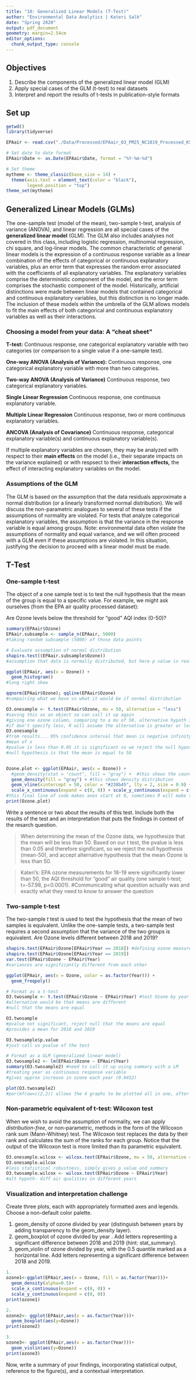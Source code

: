 ```yaml
---
title: "10: Generalized Linear Models (T-Test)"
author: "Environmental Data Analytics | Kateri Salk"
date: "Spring 2020"
output: pdf_document
geometry: margin=2.54cm
editor_options: 
  chunk_output_type: console
---
```


## Objectives
1. Describe the components of the generalized linear model (GLM)
2. Apply special cases of the GLM (t-test) to real datasets
3. Interpret and report the results of t-tests in publication-style formats

## Set up
```r
getwd()
library(tidyverse)

EPAair <- read.csv("./Data/Processed/EPAair_O3_PM25_NC1819_Processed_KS.csv")

# Set date to date format
EPAair$Date <- as.Date(EPAair$Date, format = "%Y-%m-%d")

# Set theme
mytheme <- theme_classic(base_size = 14) +
  theme(axis.text = element_text(color = "black"), 
        legend.position = "top")
theme_set(mytheme)
```

## Generalized Linear Models (GLMs)

The one-sample test (model of the mean), two-sample t-test, analysis of variance (ANOVA), and linear regression are all special cases of the **generalized linear model** (GLM). The GLM also includes analyses not covered in this class, including logistic regression, multinomial regression, chi square, and log-linear models. The common characteristic of general linear models is the expression of a continuous response variable as a linear combination of the effects of categorical or continuous explanatory variables, plus an error term that expresses the random error associated with the coefficients of all explanatory variables. The explanatory variables comprise the deterministic component of the model, and the error term comprises the stochastic component of the model. Historically, artificial distinctions were made between linear models that contained categorical and continuous explanatory variables, but this distinction is no longer made. The inclusion of these models within the umbrella of the GLM allows models to fit the main effects of both categorical and continuous explanatory variables as well as their interactions. 

### Choosing a model from your data: A "cheat sheet"

**T-test:** Continuous response, one categorical explanatory variable with two categories (or comparison to a single value if a one-sample test).

**One-way ANOVA (Analysis of Variance):** Continuous response, one categorical explanatory variable with more than two categories.

**Two-way ANOVA (Analysis of Variance)** Continuous response, two categorical explanatory variables.

**Single Linear Regression** Continuous response, one continuous explanatory variable.

**Multiple Linear Regression** Continuous response, two or more continuous explanatory variables.

**ANCOVA (Analysis of Covariance)** Continuous response, categorical explanatory variable(s) and  continuous explanatory variable(s).

If multiple explanatory variables are chosen, they may be analyzed with respect to their **main effects** on the model (i.e., their separate impacts on the variance explained) or with respsect to their **interaction effects,** the effect of interacting explanatory variables on the model. 

### Assumptions of the GLM

The GLM is based on the assumption that the data residuals approximate a normal distribution (or a linearly transformed normal distribution). We will discuss the non-parametric analogues to several of these tests if the assumptions of normality are violated. For tests that analyze categorical explanatory variables, the assumption is that the variance in the response variable is equal among groups. Note: environmental data often violate the assumptions of normality and equal variance, and we will often proceed with a GLM even if these assumptions are violated. In this situation, justifying the decision to proceed with a linear model must be made. 

## T-Test
### One-sample t-test
The object of a one sample test is to test the null hypothesis that the mean of the group is equal to a specific value. For example, we might ask ourselves (from the EPA air quality processed dataset): 

Are Ozone levels below the threshold for "good" AQI index (0-50)?

```r

summary(EPAair$Ozone)
EPAair.subsample <- sample_n(EPAair, 5000) 
#taking random subsample (5000) of those data points

# Evaluate assumption of normal distribution
shapiro.test((EPAair.subsample$Ozone))
#assumption that data is normally distributed, but here p value is really really small, so possibility of normal distribution is very low, "data is not well proximated by normal distribution"

ggplot(EPAair, aes(x = Ozone)) +
  geom_histogram() 
#long right skew

qqnorm(EPAair$Ozone); qqline(EPAair$Ozone)
#compairing what we have vs what it would be if normal distribution

O3.onesample <- t.test(EPAair$Ozone, mu = 50, alternative = "less")
#saving this as an object so can call it up again
#giving one ozone column, comparing to a mu of 50, alternative hypoth is that the mean is less than 50
#if don't specify less, R will assume the alternative is greater or less than
O3.onesample
#from results... 95% confidence interval that mean is negative infinity to 41.13
#mean of x
#pvalue is less than 0.05 it is significant so we reject the null hypothesis
#null hypothesis is that the mean is equal to 50


Ozone.plot <- ggplot(EPAair, aes(x = Ozone)) +
  #geom_density(stat = "count", fill = "gray") +  #this shows the count
  geom_density(fill = "gray") + #this shows density distribution
  geom_vline(xintercept = 50, color = "#238b45", lty = 2, size = 0.9) +
  scale_x_continuous(expand = c(0, 0)) + scale_y_continuous(expand = c(0, 0))
#this final line of code makes axes start at 0, sometimes R will make them start a little higher
print(Ozone.plot)
```

Write a sentence or two about the results of this test. Include both the results of the test and an interpretation that puts the findings in context of the resarch question.

> When determining the mean of the Ozone data, we hypothesize that the mean will be less than 50. Based on our t test, the pvalue is less than 0.05 and therefore significant, so we reject the null hypothesis (mean-50), and accept alternative hypothesis that the mean Ozone is less than 50. 

>Kateri's: EPA ozone measurements for 18-19 were significantly lower than 50, the AQI threshold for "good" air quality (one sample t-test; t=-57.98, p<0.0001). #Communicating what question actually was and exactly what they need to know to answer the question

### Two-sample t-test
The two-sample *t* test is used to test the hypothesis that the mean of two samples is equivalent. Unlike the one-sample tests, a two-sample test requires a second assumption that the variance of the two groups is equivalent. Are Ozone levels different between 2018 and 2019?

```r
shapiro.test(EPAair$Ozone[EPAair$Year == 2018]) #defining ozone measurements for when the year is X
shapiro.test(EPAair$Ozone[EPAair$Year == 2019])
var.test(EPAair$Ozone ~ EPAair$Year)
#variances are significantly different from each other

ggplot(EPAair, aes(x = Ozone, color = as.factor(Year))) +
  geom_freqpoly()

# Format as a t-test
O3.twosample <- t.test(EPAair$Ozone ~ EPAair$Year) #test Ozone by year
#alternative would be that means are different
#null that the means are equal

O3.twosample
#pvalue not significant, reject null that the means are equal
#provides a mean for 2018 and 2019

O3.twosample$p.value
#just call us pvalue of the test

# Format as a GLM (generalized linear model)
O3.twosample2 <- lm(EPAair$Ozone ~ EPAair$Year)
summary(O3.twosample2) #need to call it up using summary with a LM
#treating year as continuous response variable
#gives approx increase in ozone each year (0.8452)

plot(O3.twosample2)
#par(mfrow=c(2,2)) allows the 4 graphs to be plotted all in one, after use this will need to set it back to (1,1) to only graph one at a time
```

### Non-parametric equivalent of t-test: Wilcoxon test

When we wish to avoid the assumption of normality, we can apply *distribution-free*, or non-parametric, methods in the form of the Wilcoxon rank sum (Mann-Whitney) test. The Wilcoxon test replaces the data by their rank and calculates the sum of the ranks for each group. Notice that the output of the Wilcoxon test is more limited than its parametric equivalent.

```r
O3.onesample.wilcox <- wilcox.test(EPAair$Ozone, mu = 50, alternative = "less")
O3.onesample.wilcox
#less statistical robustness, simply gives p value and summary
O3.twosample.wilcox <- wilcox.test(EPAair$Ozone ~ EPAair$Year)
#alt hypoth- diff air qualities in different years
```

### Visualization and interpretation challenge

Create three plots, each with appropriately formatted axes and legends. Choose a non-default color palette.

1. geom_density of ozone divided by year (distinguish between years by adding transparency to the geom_density layer).
2. geom_boxplot of ozone divided by year . Add letters representing a significant difference between 2018 and 2019 (hint: stat_summary). 
3. geom_violin of ozone divided by year, with the 0.5 quantile marked as a horizontal line. Add letters representing a significant difference between 2018 and 2019. 

```r
1.
ozone1<-ggplot(EPAair,aes(x = Ozone, fill = as.factor(Year)))+
  geom_density(alpha=0.5)+
  scale_x_continuous(expand = c(0, 0)) + 
  scale_y_continuous(expand = c(0, 0))
print(ozone1)

2.
ozone2<- ggplot(EPAair,aes(x = as.factor(Year)))+
  geom_boxplot(aes(y=Ozone))
print(ozone2)

3.
ozone3<- ggplot(EPAair,aes(x = as.factor(Year)))+
  geom_violin(aes(y=Ozone))
print(ozone3)
```

Now, write a summary of your findings, incorporating statistical output, reference to the figure(s), and a contextual interpretation.

> 



